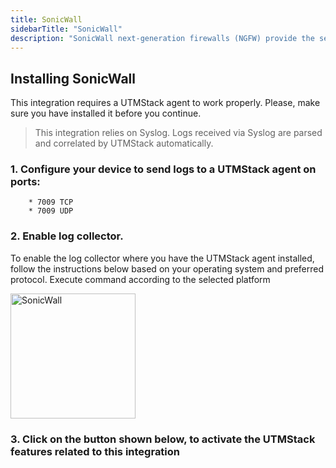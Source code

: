 ```yaml
---
title: SonicWall
sidebarTitle: "SonicWall"
description: "SonicWall next-generation firewalls (NGFW) provide the security, control and visibility you need to maintain an effective cybersecurity posture. SonicWall’s award-winning hardware and advanced technology are built into each firewall to give you the edge on envolving threats."
---
```


## Installing SonicWall

<Warning>
   This integration requires a UTMStack agent to work properly. Please, make sure you have installed it before you continue.
</Warning>

> This integration relies on Syslog. Logs received via Syslog are parsed and correlated by UTMStack automatically.


### 1. Configure your device to send logs to a UTMStack agent on ports:
        * 7009 TCP
        * 7009 UDP

### 2. Enable log collector.

<Note>
    To enable the log collector where you have the UTMStack agent installed, follow the instructions below based on your operating system and preferred protocol.
</Note>

<Tip>
    Execute command according to the selected platform
</Tip>

<img
  height="200"
  className="block rounded-xl"
  src="/images/integrations/sonicwall/step2.png"
  alt="SonicWall"
/>

### 3. Click on the button shown below, to activate the UTMStack features related to this integration
